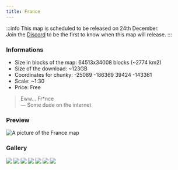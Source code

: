 ---
title: France
---

:::info
This map is scheduled to be released on 24th December.  
Join the <a href="https://download.earthmaker.world">Discord</a> to be the first to know when this map will release.
:::

### Informations
* Size in blocks of the map: 64513x34008 blocks (~2774 km2)
* Size of the download: ~123GB
* Coordinates for chunky: -25089 -186369 39424 -143361 
* Scale: ~1:30
* Price: Free

> Eww... Fr*nce  
— Some dude on the internet

### Preview
<img src="/img/maps/previews/europe/france.webp" alt="A picture of the France map"></img>   

### Gallery
<Slider dots arrows={false} infinite slidesToShow={1} slidesToScroll={1} pauseOnHover speed={500} autoplay autoplaySpeed={3000}>
    <img src="/img/maps/gallery/europe/france/0.webp"></img>
    <img src="/img/maps/gallery/europe/france/1.webp"></img>
    <img src="/img/maps/gallery/europe/france/2.webp"></img>
    <img src="/img/maps/gallery/europe/france/3.webp"></img>
    <img src="/img/maps/gallery/europe/france/4.webp"></img>
    <img src="/img/maps/gallery/europe/france/5.webp"></img>
    <img src="/img/maps/gallery/europe/france/6.webp"></img>
</Slider>